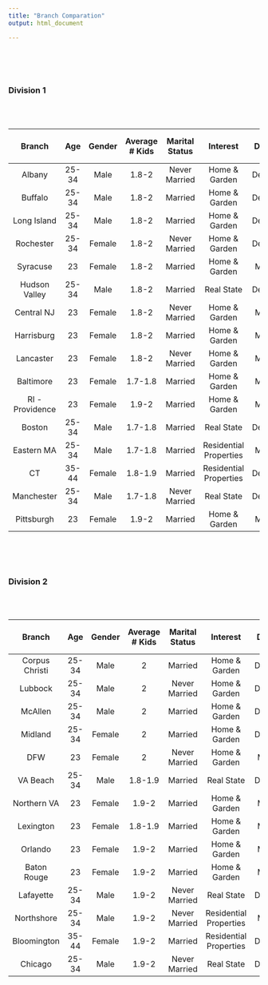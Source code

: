 ```yaml
---
title: "Branch Comparation"
output: html_document

---
```


<br/><br/><br/>

### Division 1 

<br/><br/>

| **Branch**|**Age** |**Gender**|**Average # Kids**|**Marital Status**|**Interest**|**Device**| **Median Household Income**|**Work Status**|**Education Level**|
|:---------:|:------:|:--------:|:------:|:----------------:|:----------:|:--------:|:---------:|:-------------:|:-----------:|
|Albany     |25-34   | Male     | 1.8-2    |  Never Married   |Home & Garden | Desktop|    $68,327|Employed       | High School |     |      |
|Buffalo    |25-34   | Male     | 1.8-2    | Married          | Home & Garden| Desktop|    $39,677|Employed        | some College  |     |      |
|Long Island|25-34   | Male     | 1.8-2    | Married          | Home & Garden| Desktop|    $74,950|Employed       | Bachelor's Degree  |     |      |
|Rochester  |25-34   | Female   | 1.8-2   | Never Married    | Home & Garden| Desktop|    $61,747|Employed       | Bachelor's Degree  |     |      |
|Syracuse   |23      | Female   | 1.8-2    | Married          | Home & Garden| Mobile |    $61,890|Employed       | Bachelor's Degree  |     |      |
|Hudson Valley|25-34 | Male     | 1.8-2    | Married          | Real State   | Desktop|   $59,562 |Employed       | High School |     |      |
|Central NJ | 23     | Female   | 1.8-2    | Never Married    | Home & Garden| Mobile |   $83,306 |Employed       | Bachelor's Degree |     |      |
|Harrisburg | 23     | Female   |  1.8-2   | Married          | Home & Garden| Mobile |   $41,831 | Employed      | High School |     |      |
|Lancaster  |23      | Female   | 1.8-2    | Never Married    | Home & Garden| Mobile |   $69,588 |Employed       | Bachelor's Degree  |     |      |
|Baltimore  |23      | Female   | 1.7-1.8    | Married          | Home & Garden| Mobile |   $52,164 |Employed       | Bachelor's Degree  |     |      |
|RI - Providence|23  | Female   | 1.9-2    | Married          | Home & Garden| Mobile |   $62,323 |Employed       | some College  |     |      |
|Boston     |25-34   | Male     | 1.7-1.8    | Married          | Real State   | Desktop|   $76,298 |Employed       | Bachelor's Degree  |     |      |
|Eastern MA |25-34   | Male     | 1.7-1.8    | Married          |Residential Properties | Mobile|$74,985|Employed   | High School |     |      |
| CT        |35-44   | Female   | 1.8-1.9    | Married          |Residential Properties | Desktop|$71,370|Employed  | High School |     |      |
|Manchester |25-34   | Male     | 1.7-1.8    | Never Married    | Real State   |Desktop |  $62,087  |Employed       | some College |     |      |
| Pittsburgh|23      | Female   |  1.9-2   | Married          | Home & Garden| Mobile |  $61,969  |Employed       | High School |     |      |





<br/><br/><br/>

### Division 2

<br/><br/>

| **Branch**|**Age** |**Gender**|**Average # Kids**|**Marital Status**|**Interest**|**Device**| **Median Household Income**|**Work Status**|**Education Level**|
|:---------:|:------:|:--------:|:------:|:----------------:|:----------:|:--------:|:---------:|:-------------:|:-----------:|:----------------:|
|Corpus Christi     |25-34   | Male     | 2    | Married          |Home & Garden | Desktop|    $57,387|Employed         | some College |     |      |
|Lubbock    |25-34   | Male     |2    | Never Married           | Home & Garden| Desktop|    $51,623|Employed        | High School  |     |      |
|McAllen |25-34   | Male     | 2    | Married          | Home & Garden| Desktop|    $49,259     |Employed         | High School  |     |      |
|Midland  |25-34   | Female   | 2    | Married          | Home & Garden| Desktop|    $83,616|       Employed        | Bachelor's Degree  |     |      |
|DFW   |23      | Female   | 2    | Never Married           | Home & Garden| Mobile |    $64,567|   Employed            | Bachelor's Degree  |     |      |
|VA Beach |25-34 | Male     | 1.8-1.9    | Married          | Real State   | Desktop|       $ 78,136 |  Employed             | Bachelor's Degree |     |      |
|Northern VA | 23     | Female   | 1.9-2    | Married          | Home & Garden| Mobile |   $86,227 |    Employed           | Bachelor's Degree |     |      |
|Lexington  |23      | Female   |  1.8-1.9   | Married          | Home & Garden| Mobile |   $58,954 |   Employed            | Bachelor's Degree  |     |      |
|Orlando  |23      | Female   | 1.9-2     | Married          | Home & Garden| Mobile |   $55,183 |     Employed          | some College  |     |      |
|Baton Rouge|23  | Female   | 1.9-2    | Married          | Home & Garden| Mobile |   $60,043      |    Employed           | Bachelor's Degree  |     |      |
|Lafayette  |25-34   | Male     | 1.9-2    | Never Married           | Real State   | Desktop|   $52,827 |  Employed             | High School  |     |   |
|Northshore |25-34   | Male     | 1.9-2    | Never Married           | Residential Properties| Mobile    |     $48,745  | Employed   | High School | |     |
| Bloomington|35-44   | Female   | 1.9-2    | Married          | Residential Properties| Desktop   |  $66,861     | Employed   | some College | |     |
|Chicago |25-34   |Male      | 1.9-2    | Never Married           | Real State   |Desktop |  $62,097  |   Employed            | High School |     |      |


